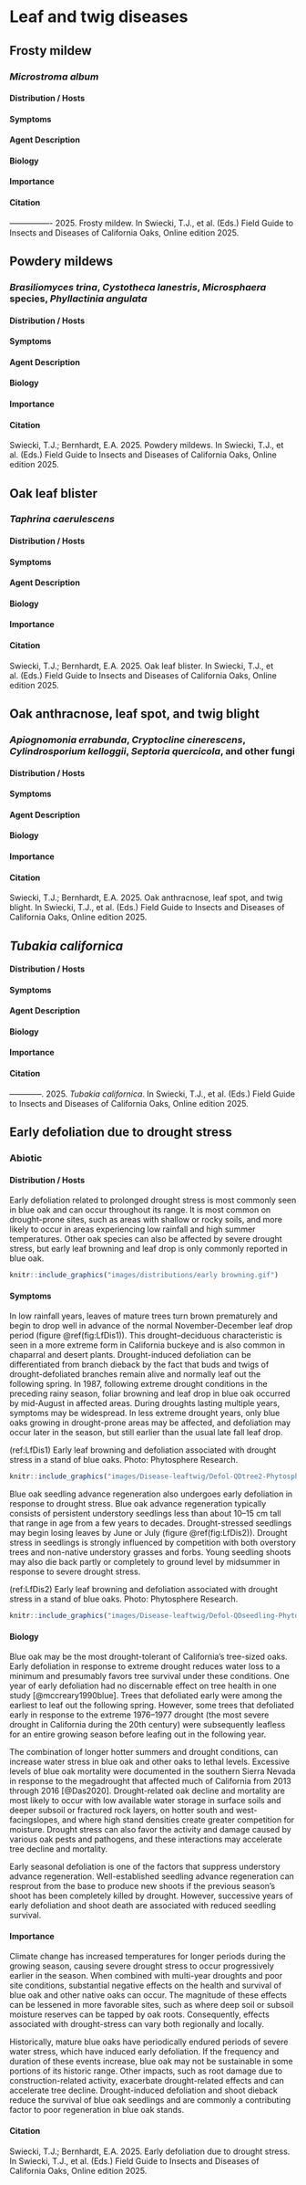 # Leaf and twig diseases {#Lftwigdis}

## Frosty mildew {-}

### *Microstroma album*  {-}

#### Distribution / Hosts {-}



#### Symptoms {-}



#### Agent Description {-}



#### Biology {-}



#### Importance {-}


#### Citation {-}

---------------- 2025. Frosty mildew.  In Swiecki, T.J., et al. (Eds.) Field Guide to Insects and Diseases of California Oaks, Online edition 2025.

## Powdery mildews {-}

### *Brasiliomyces trina*, *Cystotheca lanestris*, *Microsphaera* species, *Phyllactinia angulata*  {-}

#### Distribution / Hosts {-}



#### Symptoms {-}



#### Agent Description {-}



#### Biology {-}



#### Importance {-}


#### Citation {-}

Swiecki, T.J.; Bernhardt, E.A. 2025. Powdery mildews. In Swiecki, T.J., et al. (Eds.) Field Guide to Insects and Diseases of California Oaks, Online edition 2025.

## Oak leaf blister {-}

### *Taphrina caerulescens*  {-}

#### Distribution / Hosts {-}



#### Symptoms {-}



#### Agent Description {-}



#### Biology {-}



#### Importance {-}



#### Citation {-}

Swiecki, T.J.; Bernhardt, E.A. 2025. Oak leaf blister. In Swiecki, T.J., et al. (Eds.) Field Guide to Insects and Diseases of California Oaks, Online edition 2025.


## Oak anthracnose, leaf spot, and twig blight {-}

### *Apiognomonia errabunda*, *Cryptocline cinerescens*, *Cylindrosporium kelloggii*, *Septoria quercicola*, and other fungi {-}

#### Distribution / Hosts {-}



#### Symptoms {-}



#### Agent Description {-}



#### Biology {-}



#### Importance {-}



#### Citation {-}

Swiecki, T.J.; Bernhardt, E.A. 2025. Oak anthracnose, leaf spot, and twig blight. In Swiecki, T.J., et al. (Eds.) Field Guide to Insects and Diseases of California Oaks, Online edition 2025.


## *Tubakia californica* {-}

#### Distribution / Hosts {-}



#### Symptoms {-}



#### Agent Description {-}



#### Biology {-}



#### Importance {-}



#### Citation {-}

------------. 2025. *Tubakia californica*. In Swiecki, T.J., et al. (Eds.) Field Guide to Insects and Diseases of California Oaks, Online edition 2025.

## Early defoliation due to drought stress {-}

### Abiotic {#drought .unnumbered}

#### Distribution / Hosts {-}

Early defoliation related to prolonged drought stress is most commonly seen in blue oak and can occur throughout its range. It is most common on drought-prone sites, such as areas with shallow or rocky soils, and more likely to occur in areas experiencing low rainfall and high summer temperatures. Other oak species can also be affected by severe drought stress, but early leaf browning and leaf drop is only commonly reported in blue oak.

```r
knitr::include_graphics("images/distributions/early browning.gif")
```


#### Symptoms {-}

In low rainfall years, leaves of mature trees turn brown prematurely and begin to drop well in advance of the normal November-December leaf drop period (figure \@ref(fig:LfDis1)). This drought–deciduous characteristic is seen in a more extreme form in California buckeye and is also common in chaparral and desert plants. Drought-induced defoliation can be differentiated from branch dieback by the fact that buds and twigs of drought-defoliated branches remain alive and normally leaf out the following spring. In 1987, following extreme drought conditions in the preceding rainy season, foliar browning and leaf drop in blue oak occurred by mid-August in affected areas. During droughts lasting multiple years, symptoms may be widespread. In less extreme drought years, only blue oaks growing in drought-prone areas may be affected, and defoliation may occur later in the season, but still earlier than the usual late fall leaf drop.

(ref:LfDis1) Early leaf browning and defoliation associated with drought stress in a stand of blue oaks. Photo: Phytosphere Research.

```r
knitr::include_graphics("images/Disease-leaftwig/Defol-QDtree2-Phytosphere.jpg")
```

Blue oak seedling advance regeneration also undergoes early defoliation in response to drought stress. Blue oak advance regeneration typically consists of persistent understory seedlings less than about 10–15 cm tall that range in age from a few years to decades. Drought-stressed seedlings may begin losing leaves by June or July (figure \@ref(fig:LfDis2)). Drought stress in seedlings is strongly influenced by competition with both overstory trees and non-native understory grasses and forbs. Young seedling shoots may also die back partly or completely to ground level by midsummer in response to severe drought stress.


(ref:LfDis2) Early leaf browning and defoliation associated with drought stress in a stand of blue oaks. Photo: Phytosphere Research.

```r
knitr::include_graphics("images/Disease-leaftwig/Defol-QDseedling-Phytosphere.jpg")
```


#### Biology {-}

Blue oak may be the most drought-tolerant of California’s tree-sized oaks. Early defoliation in response to extreme drought reduces water loss to a minimum and presumably favors tree survival under these conditions. One year of early defoliation had no discernable effect on tree health in one study [@mccreary1990blue]. Trees that defoliated early were among the earliest to leaf out the following spring. However, some trees that defoliated early in response to the extreme 1976–1977 drought (the most severe drought in California during the 20th century) were subsequently leafless for an entire growing season before leafing out in the following year. 

The combination of longer hotter summers and drought conditions, can increase water stress in blue oak and other oaks to lethal levels. Excessive levels of blue oak mortality were documented in the southern Sierra Nevada in response to the megadrought that affected much of California from 2013 through 2016 [@Das2020]. Drought-related oak decline and mortality are most likely to occur with low available water storage in surface soils and deeper subsoil or fractured rock layers, on hotter south and west-facingslopes, and where high stand densities create greater competition for moisture. Drought stress can also favor the activity and damage caused by various oak pests and pathogens, and these interactions may accelerate tree decline and mortality. 

Early seasonal defoliation is one of the factors that suppress understory advance regeneration. Well-established seedling advance regeneration can resprout from the base to produce new shoots if the previous season’s shoot has been completely killed by drought. However, successive years of early defoliation and shoot death are associated with reduced seedling survival.

#### Importance {-}

Climate change has increased temperatures for longer periods during the growing season, causing severe drought stress to occur progressively earlier in the season. When combined with multi-year droughts and poor site conditions, substantial negative effects on the health and survival of blue oak and other native oaks can occur. The magnitude of these effects can be lessened in more favorable sites, such as where deep soil or subsoil moisture reserves can be tapped by oak roots. Consequently, effects associated with drought-stress can vary both regionally and locally. 

Historically, mature blue oaks have periodically endured periods of severe water stress, which have induced early defoliation. If the frequency and duration of these events increase, blue oak may not be sustainable in some portions of its historic range. Other impacts, such as root damage due to construction-related activity, exacerbate drought-related effects and can accelerate tree decline. Drought-induced defoliation and shoot dieback reduce the survival of blue oak seedlings and are commonly a contributing factor to poor regeneration in blue oak stands.

#### Citation {-}

Swiecki, T.J.; Bernhardt, E.A. 2025. Early defoliation due to drought stress. In Swiecki, T.J., et al. (Eds.) Field Guide to Insects and Diseases of California Oaks, Online edition 2025.


